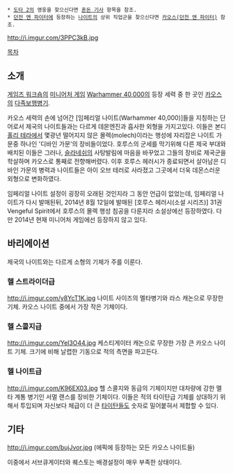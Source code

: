  * [[도타 2]]의 영웅을 찾으신다면 [[혼돈 기사]] 항목을 참조.
 * [[던전 앤 파이터]]에 등장하는 [[나이트(던전 앤 파이터)|나이트]]의 상위 직업군을 찾으신다면 [[카오스(던전 앤 파이터)]] 참조.

{{{+1 '''Chaos Knight'''}}}

http://i.imgur.com/3PPC3kB.jpg

[[목차]]

== 소개 ==
[[게임즈 워크숍]]의 [[미니어처 게임]] [[Warhammer 40,000]]의 등장 세력 중 한 곳인 [[카오스]]의 [[다족보행병기]].

카오스 세력의 손에 넘어간 [임페리얼 나이트(Warhammer 40,000)]들을 지칭하는 단어로서 제국의 나이트들과는 다르게 데몬엔진과 흡사한 외형을 가지고있다. 이들은 본디 [[홀리 테라]]에서 몇광년 떨어지지 않은 몰렉(molech)이라는 행성에 자리잡은 나이트 가문중 하나인 '디바인 가문'의 장비들이었다. 호루스의 군세를 막기위해 다른 제국 부대와 배치된 이들은 그러나, [[슬라네쉬]]의 사탕발림에 마음을 바꾸었고 그들의 장비로 제국군을 학살하며 카오스로 통째로 전향해버렸다. 이후 호루스 헤러시가 종료되면서 살아남은 디바인 가문의 병력과 나이트들은 아이 오브 테러로 사라졌고 그곳에서 더욱 데몬스러운 외형으로 변화하였다.

임페리얼 나이트 설정이 굉장히 오래된 것인지라 그 동안 언급이 없었는데, 임페리얼 나이트가 다시 발매된뒤, 2014년 8월 12일에 발매된 [호루스 헤러시(소설 시리즈)] 31권 Vengeful Spirit에서 호루스의 몰렉 행성 침공을 다룬지라 소설상에선 등장하였다. 다만 2014년 현재 미니어처 게임에선 등장하지 않고 있다.  

== 바리에이션 ==
제국의 나이트와는 다르게 소형의 기체가 주를 이룬다.

=== 헬 스트라이더급 ===
http://i.imgur.com/y8YcT1K.jpg
나이트 사이즈의 멜타병기와 라스 캐논으로 무장한 기체. 카오스 나이트 중에서 가장 작은 기체이다.

=== 헬 스콜지급 ===
http://i.imgur.com/Yel3O44.jpg
케스티게이터 캐논으로 무장한 가장 큰 카오스 나이트 기체. 크기에 비해 날렵한 기동으로 적의 측면을 파고든다.

=== 헬 나이트급 ===
http://i.imgur.com/K96EX03.jpg
헬 스콜지와 동급의 기체이지만 대차량에 강한 멜타 계통 병기인 서멀 랜스를 장비한 기체이다. 이들은 적의 타이탄급 기체를 상대하기 위해서 투입되며 자신보다 체급이 더 큰 [[타이탄]]들도 숫자로 밀어붙혀서 제합할 수 있다.

== 기타 ==
http://i.imgur.com/bujJvor.jpg
(에픽에 등장하는 모든 카오스 나이트들)

이중에서 서브큐게이터와 퀘스토는 배경설정이 매우 부족한 상태이다.
